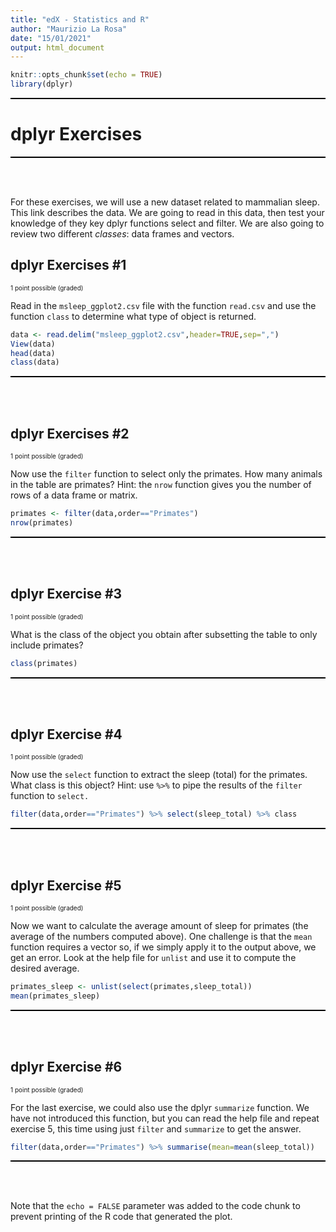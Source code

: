 ```yaml
---
title: "edX - Statistics and R"
author: "Maurizio La Rosa"
date: "15/01/2021"
output: html_document
---
```


```r
knitr::opts_chunk$set(echo = TRUE)
library(dplyr)
```

<hr style="height:2px;border-width:0;color:gray;background-color:black">
# dplyr Exercises
<hr style="height:2px;border-width:0;color:gray;background-color:black">
<br></br>

For these exercises, we will use a new dataset related to mammalian sleep. This link describes the data.
We are going to read in this data, then test your knowledge of they key dplyr functions select and filter. We are also going to review two different _classes_: data frames and vectors.

## dplyr Exercises #1

<font size="0.7">1 point possible (graded)</font>

Read in the `msleep_ggplot2.csv` file with the function `read.csv` and use the function `class` to determine what type of object is returned.

```r
data <- read.delim("msleep_ggplot2.csv",header=TRUE,sep=",")
View(data)
head(data)
class(data)
```
<hr style="height:2px;border-width:0;color:gray;background-color:black">
<br></br>

## dplyr Exercises #2

<font size="0.7">1 point possible (graded)</font>

Now use the `filter` function to select only the primates. How many animals in the table are primates? Hint: the `nrow` function gives you the number of rows of a data frame or matrix.

```r
primates <- filter(data,order=="Primates")
nrow(primates)
```
<hr style="height:2px;border-width:0;color:gray;background-color:black">
<br></br>

## dplyr Exercise #3

<font size="0.7">1 point possible (graded)</font>

What is the class of the object you obtain after subsetting the table to only include primates?

```r
class(primates)
```
<hr style="height:2px;border-width:0;color:gray;background-color:black">
<br></br>

## dplyr Exercise #4

<font size="0.7">1 point possible (graded)</font>

Now use the `select` function to extract the sleep (total) for the primates. What class is this object? Hint: use `%>%` to pipe the results of the `filter` function to `select.`

```r
filter(data,order=="Primates") %>% select(sleep_total) %>% class
```
<hr style="height:2px;border-width:0;color:gray;background-color:black">
<br></br>

## dplyr Exercise #5

<font size="0.7">1 point possible (graded)</font>

Now we want to calculate the average amount of sleep for primates (the average of the numbers computed above). One challenge is that the `mean` function requires a vector so, if we simply apply it to the output above, we get an error. Look at the help file for `unlist` and use it to compute the desired average.

```r
primates_sleep <- unlist(select(primates,sleep_total))
mean(primates_sleep)
```
<hr style="height:2px;border-width:0;color:gray;background-color:black">
<br></br>

## dplyr Exercise #6

<font size="0.7">1 point possible (graded)</font>

For the last exercise, we could also use the dplyr `summarize` function. We have not introduced this function, but you can read the help file and repeat exercise 5, this time using just `filter` and `summarize` to get the answer.

```r
filter(data,order=="Primates") %>% summarise(mean=mean(sleep_total))
```
<hr style="height:2px;border-width:0;color:gray;background-color:black">
<br></br>

Note that the `echo = FALSE` parameter was added to the code chunk to prevent printing of the R code that generated the plot.